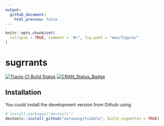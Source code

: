 ```yaml
---
output:
  github_document:
    html_preview: false
---
```


<!-- README.md is generated from README.Rmd. Please edit that file -->

```r
knitr::opts_chunk$set(
  collapse = TRUE, comment = "#>", fig.path = "man/figure/"
)
```

# sugrrants

[![Travis-CI Build Status](https://travis-ci.org/earowang/tsibble.svg?branch=master)](https://travis-ci.org/earowang/tsibble)
[![CRAN_Status_Badge](http://www.r-pkg.org/badges/version/tsibble)](https://cran.r-project.org/package=tsibble)

## Installation

You could install the development version from Github using

```r
# install.packages("devtools")
devtools::install_github("earowang/tsibble", build_vignettes = TRUE)
```
